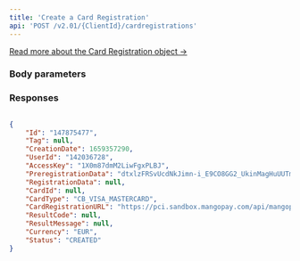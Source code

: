 ```yaml
---
title: 'Create a Card Registration'  
api: 'POST /v2.01/{ClientId}/cardregistrations'
---
```



  
[Read more about the Card Registration object →](/api-reference/card-registrations/card-registration-object)

### Body parameters  

<Tag1 />  

<UserId />  

<CardType />  

<Currency2 />  

### Responses  

<AccordionGroup><Accordion title="200">  

<Id1Response />  

<Tag1Response />  

<CreationDateResponse />  

<AccessKeyResponse />  

<PreregistrationDataResponse />  

<RegistrationDataResponse />  

<CardIdResponse />  

<CardTypeResponse />  

<CardRegistrationURLResponse />  

<ResultCodeResponse />  

<ResultMessageResponse />  

<Currency2Response />  

<Status1Response /></Accordion></AccordionGroup>  

<ResponseExample>  

```json 200  

{
    "Id": "147875477",
    "Tag": null,
    "CreationDate": 1659357290,
    "UserId": "142036728",
    "AccessKey": "1X0m87dmM2LiwFgxPLBJ",
    "PreregistrationData": "dtxlzFRSvUcdNkJimn-i_E9CO8GG2_UkinMagHuUUTmnXzGFUsakUMAhT2m7ywSD2ddFLVXdicolcUIkv_kKEA",
    "RegistrationData": null,
    "CardId": null,
    "CardType": "CB_VISA_MASTERCARD",
    "CardRegistrationURL": "https://pci.sandbox.mangopay.com/api/mangopay/vault/tokenize/eyJjbGllbnQiOiJjbGllbnRJZCIsInRva2VuIjoidW5xaXVlVG9rZW4ifQ==",
    "ResultCode": null,
    "ResultMessage": null,
    "Currency": "EUR",
    "Status": "CREATED"
}  
 ```  

</ResponseExample>  

<RequestExample>  
    <RestCreateCardRegistration />
    <PhpCreateCardRegistration />
    <NodeCreateCardRegistration />
    <RubyCreateCardRegistration />
    <JavaCreateCardRegistration />
    <PythonCreateCardRegistration />
    <NetCreateCardRegistration />
</RequestExample>